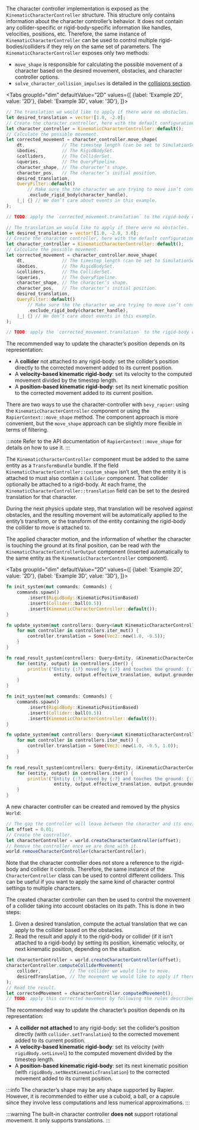 

<rapier>

The character controller implementation is exposed as the `KinematicCharacterController` structure. This structure only
contains information about the character controller’s behavior. It does not contain any collider-specific or
rigid-body-specific information like handles, velocities, positions, etc. Therefore, the same instance of `KinematicCharacterController`
can be used to control multiple rigid-bodies/colliders if they rely on the same set of parameters.
The `KinematicCharacterController` exposes only two methods:
- `move_shape` is responsible for calculating the possible movement of a character based on
  the desired movement, obstacles, and character controller options.
- `solve_character_collision_impulses` is detailed in the [collisions section](#collisions).


<Tabs
groupId="dim"
defaultValue="2D"
values={[
{label: 'Example 2D', value: '2D'},
{label: 'Example 3D', value: '3D'},
]}>
<TabItem value="2D">

```rust
// The translation we would like to apply if there were no obstacles.
let desired_translation = vector![1.0, -2.0];
// Create the character controller, here with the default configuration.
let character_controller = KinematicCharacterController::default();
// Calculate the possible movement.
let corrected_movement = character_controller.move_shape(
    dt,              // The timestep length (can be set to SimulationSettings::dt).
    &bodies,         // The RigidBodySet.
    &colliders,      // The ColliderSet.
    &queries,        // The QueryPipeline.
    character_shape, // The character’s shape.
    character_pos,   // The character’s initial position.
    desired_translation,
    QueryFilter::default()
        // Make sure the the character we are trying to move isn’t considered an obstacle.
        .exclude_rigid_body(character_handle),
    |_| {} // We don’t care about events in this example.
);

// TODO: apply the `corrected_movement.translation` to the rigid-body or collider based on the rules described bellow.
```

  </TabItem>
  <TabItem value="3D">

```rust
// The translation we would like to apply if there were no obstacles.
let desired_translation = vector![1.0, -2.0, 3.0];
// Create the character controller, here with the default configuration.
let character_controller = KinematicCharacterController::default();
// Calculate the possible movement.
let corrected_movement = character_controller.move_shape(
    dt,              // The timestep length (can be set to SimulationSettings::dt).
    &bodies,         // The RigidBodySet.
    &colliders,      // The ColliderSet.
    &queries,        // The QueryPipeline.
    character_shape, // The character’s shape.
    character_pos,   // The character’s initial position.
    desired_translation,
    QueryFilter::default()
        // Make sure the the character we are trying to move isn’t considered an obstacle.
        .exclude_rigid_body(character_handle),
    |_| {} // We don’t care about events in this example.
);

// TODO: apply the `corrected_movement.translation` to the rigid-body or collider based on the rules described bellow.
```

  </TabItem>
</Tabs>

The recommended way to update the character’s position depends on its representation:
- A **collider** not attached to any rigid-body: set the collider’s position directly to the corrected movement added to its current position.
- A **velocity-based kinematic rigid-body**: set its velocity to the computed movement divided by the timestep length.
- A **position-based kinematic rigid-body**: set its next kinematic position to the corrected movement added to its current position.

</rapier>

<bevy>

There are two ways to use the character-controller with `bevy_rapier`: using the `KinematicCharacterController` component
or using the `RapierContext::move_shape` method. The component approach is more convenient, but the `move_shape` approach
can be slightly more flexible in terms of filtering.

:::note
Refer to the API documentation of `RapierContext::move_shape` for details on how to use it.
:::

The `KinematicCharacterController` component must be added to the same entity as a `TransformBundle` bundle. If the field
`KinematicCharacterController::custom_shape` isn’t set, then the entity it is attached to must also contain a `Collider` component.
That collider optionally be attached to a rigid-body. At each frame, the `KinematicCharacterController::translation`
field can be set to the desired translation for that character.

During the next physics update step, that translation will
be resolved against obstacles, and the resulting movement will be automatically applied to the entity’s transform, or the
transform of the entity containing the rigid-body the collider to move is attached to.

The applied character motion, and the information of whether the character
is touching the ground at its final position, can be read with the `KinematicCharacterControllerOutput` component
(inserted automatically to the same entity as the `KinematicCharacterController` component).

<Tabs
groupId="dim"
defaultValue="2D"
values={[
{label: 'Example 2D', value: '2D'},
{label: 'Example 3D', value: '3D'},
]}>
<TabItem value="2D">

```rust
fn init_system(mut commands: Commands) {
    commands.spawn()
        .insert(RigidBody::KinematicPositionBased)
        .insert(Collider::ball(0.5))
        .insert(KinematicCharacterController::default());
}

fn update_system(mut controllers: Query<&mut KinematicCharacterController>) {
    for mut controller in controllers.iter_mut() {
        controller.translation = Some(Vec2::new(1.0, -0.5));
    }
}

fn read_result_system(controllers: Query<Entity, &KinematicCharacterControllerOutput>) {
    for (entity, output) in controllers.iter() {
        println!("Entity {:?} moved by {:?} and touches the ground: {:?}",
                  entity, output.effective_translation, output.grounded);
    }
}
```

  </TabItem>
  <TabItem value="3D">

```rust
fn init_system(mut commands: Commands) {
    commands.spawn()
        .insert(RigidBody::KinematicPositionBased)
        .insert(Collider::ball(0.5))
        .insert(KinematicCharacterController::default());
}

fn update_system(mut controllers: Query<&mut KinematicCharacterController>) {
    for mut controller in controllers.iter_mut() {
        controller.translation = Some(Vec3::new(1.0, -0.5, 1.0));
    }
}

fn read_result_system(controllers: Query<Entity, &KinematicCharacterControllerOutput>) {
    for (entity, output) in controllers.iter() {
        println!("Entity {:?} moved by {:?} and touches the ground: {:?}",
                  entity, output.effective_translation, output.grounded);
    }
}
```

  </TabItem>
</Tabs>

</bevy>

<js>

A new character controller can be created and removed by the physics `World`:

```js
// The gap the controller will leave between the character and its environment.
let offset = 0.01;
// Create the controller.
let characterController = world.createCharacterController(offset);
// Remove the controller once we are done with it.
world.removeCharacterController(characterController);
```

Note that the character controller does not store a reference to the rigid-body and collider it controls. Therefore, the
same instance of the `CharacterController` class can be used to control different colliders. This can be useful if
you want to apply the same kind of character control settings to multiple characters.

The created character controller can then be used to control the movement of a collider taking into account obstacles
on its path. This is done in two steps:
1. Given a desired translation, compute the actual translation that we can apply to the collider based on the obstacles.
2. Read the result and apply it to the rigid-body or collider (if it isn’t attached to a rigid-body) by setting its
   position, kinematic velocity, or next kinematic position, depending on the situation.

```js
let characterController = world.createCharacterController(offset);
characterController.computeColliderMovement(
    collider,           // The collider we would like to move.
    desiredTranslation, // The movement we would like to apply if there wasn’t any obstacle.
);
// Read the result.
let correctedMovement = characterController.computedMovement();
// TODO: apply this corrected movement by following the rules described bellow.
```

The recommended way to update the character’s position depends on its representation:
- A **collider not attached** to any rigid-body: set the collider’s position directly (with `collider.setTranslation`)
  to the corrected movement added to its current position.
- A **velocity-based kinematic rigid-body**: set its velocity (with `rigidBody.setLinvel`) to the computed movement
  divided by the timestep length.
- A **position-based kinematic rigid-body**: set its next kinematic position (with `rigidBody.setNextKinematicTranslation`)
  to the corrected movement added to its current position.

</js>

:::info
The character’s shape may be any shape supported by Rapier. However, it is recommended to either use a cuboid,
a ball, or a capsule since they involve less computations and less numerical approximations.
:::

:::warning
The built-in character controller **does not** support rotational movement. It only supports translations.
:::

